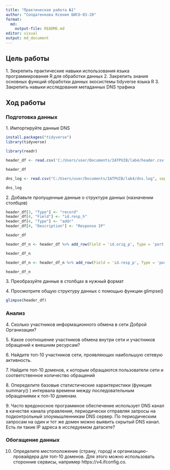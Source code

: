 ```yaml
---
title: "Практическая работа №1"
author: "Солдатенкова Ксения БИСО-03-20"
format: 
  md:
    output-file: README.md
editor: visual
output: md_document
---
```


## Цель работы

1\. Зекрепить практические навыки использования языка программирования R для
обработки данных
2\. Закрепить знания основных функций обработки данных экосистемы tidyverse
языка R
3\. Закрепить навыки исследования метаданных DNS трафика

## Ход работы

### Подготовка данных

1\. Импортируйте данные DNS

```r
install.packages("tidyverse")
library(tidyverse)
```
```r
library(readr)
```
```r
header_df <- read.csv('C:/Users/user/Documents/IATPUIB/lab4/header.csv')
```
```r
header_df
```
```r
dns_log <- read.csv("C:/Users/user/Documents/IATPUIB/lab4/dns.log", sep='\t')
```
```r
dns_log
```


2\. Добавьте пропущенные данные о структуре данных (назначении столбцов)
```r
header_df[3, "Type"] <- "record"
header_df[4, "Field"] <- "id.resp_h"
header_df[4, "Type"] <- "addr"
header_df[4, "Description"] <- "Response IP"
```
```r
header_df
```
```r
header_df_n <- header_df %>% add_row(Field = 'id.orig_p', Type = 'port', Description = 'Origin port', .before = 4)
```
```r
header_df_n
```


```r


header_df_n <- header_df_n %>% add_row(Field = 'id.resp_p', Type = 'port', Description = 'Response port', .before = 6)
```
```r
header_df_n
```


3\. Преобразуйте данные в столбцах в нужный формат


4\. Просмотрите общую структуру данных с помощью функции glimpse()

```r
glimpse(header_df)
```

### Анализ

4\. Сколько участников информационного обмена в сети Доброй Организации?

5\. Какое соотношение участников обмена внутри сети и участников обращений к внешним ресурсам?

6\. Найдите топ-10 участников сети, проявляющих наибольшую сетевую активность.

7\. Найдите топ-10 доменов, к которым обращаются пользователи сети и соответственное количество обращений

8\. Опеределите базовые статистические характеристики (функция summary() ) интервала времени между последовательным обращениями к топ-10 доменам.

9\. Часто вредоносное программное обеспечение использует DNS канал в качестве канала управления, периодически отправляя запросы на подконтрольный злоумышленникам DNS сервер.
По периодическим запросам на один и тот же домен можно выявить скрытый DNS канал. Есть ли такие IP адреса в исследуемом датасете?

### Обогащение данных

10. Определите местоположение (страну, город) и организацию-провайдера для топ-10 доменов. Для этого можно использовать сторонние сервисы, например https://v4.ifconfig.co.

